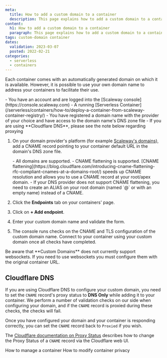 ```yaml
---
meta:
  title: How to add a custom domain to a container
  description: This page explains how to add a custom domain to a container
content:
  h1: How to add a custom domain to a container
  paragraph: This page explains how to add a custom domain to a container
tags: custom-domain container
dates:
  validation: 2023-03-07
  posted: 2022-02-21
categories:
  - serverless
  - containers
---
```


Each container comes with an automatically generated domain on which it is available. However, it is possible to use your own domain name to address your containers to facilitate their use.

<Macro id="iam-requirements" />

<Message type="requirement">
  - You have an account and are logged into the [Scaleway console](https://console.scaleway.com)
  - A running [Serverless Container](/serverless/containers/how-to/deploy-a-container-from-scaleway-container-registry/)
  - You have registered a domain name with the provider of your choice and have access to the domain name's DNS zone file
  - If you are using **Cloudflare DNS**, please see the note below regarding proxying
</Message>

1. On your domain provider's platform (for example [Scaleway's domains](/network/domains-and-dns/how-to/manage-dns-records/)), add a CNAME record pointing to your container default URL in the domain's DNS zone file.
    <Lightbox src="scaleway-dns-cname.webp" alt="" />

    <Message type="note">
      - All domains are supported.
      - CNAME flattening is supported. [CNAME flattening](https://blog.cloudflare.com/introducing-cname-flattening-rfc-compliant-cnames-at-a-domains-root/) speeds up CNAME resolution and allows you to use a CNAME record at your root/apex domain.
      - If your DNS provider does not support CNAME flattening, you need to create an ALIAS on your root domain (named `@` or with an empty name) instead of a CNAME.
    </Message>
2. Click the **Endpoints** tab on your containers' page.
    <Lightbox src="scaleway-containers-domain.webp" alt="" />
3. Click on **+ Add endpoint**.
4. Enter your custom domain name and validate the form.
5. The console runs checks on the CNAME and TLS configuration of the custom domain name. Connect to your container using your custom domain once all checks have completed.
    <Lightbox src="scaleway-containers-endpoint-added.webp" alt="" />

<Message type="important">
  Be aware that **Custom Domains** does not currently support websockets. If you need to use websockets you must configure them with the original container URL.
</Message>

## Cloudflare DNS

If you are using Cloudflare DNS to configure your custom domain, you need to set the `CNAME` record's proxy status to **DNS Only** while adding it to your container. We perform a number of validation checks on our side when configuring your domain, and if the `CNAME` record is proxied during these checks, the checks will fail.

Once you have configured your domain and your container is responding correctly, you can set the `CNAME` record back to `Proxied` if you wish.

The [Cloudflare documentation on Proxy Status](https://developers.cloudflare.com/dns/manage-dns-records/reference/proxied-dns-records/) describes how to change the Proxy Status of a `CNAME` record via the Cloudflare web UI.

<Navigation title="See Also">
  <PreviousButton to="/serverless/containers/how-to/manage-a-container/">How to manage a container</PreviousButton>
  <NextButton to="/serverless/containers/how-to/modify-container-privacy/">How to modify container privacy</NextButton>
</Navigation>
